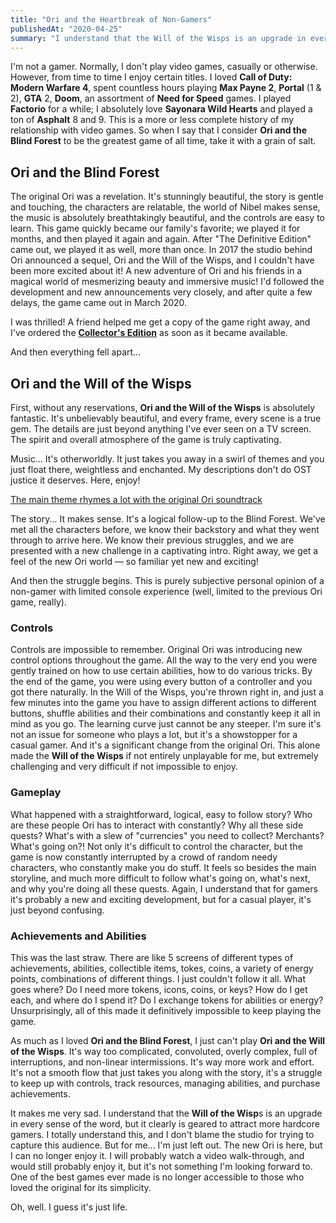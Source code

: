 ```yaml
---
title: "Ori and the Heartbreak of Non-Gamers"
publishedAt: "2020-04-25"
summary: "I understand that the Will of the Wisps is an upgrade in every sense of the word, but it's clearly geared to attract more hardcore gamers."
---
```


I'm not a gamer. Normally, I don't play video games, casually or otherwise. However, from time to time I enjoy certain titles. I loved **Call of Duty: Modern Warfare 4**, spent countless hours playing **Max Payne 2**, **Portal** (1 & 2), **GTA** 2, **Doom**, an assortment of **Need for Speed** games. I played **Factorio** for a while; I absolutely love **Sayonara Wild Hearts** and played a ton of **Asphalt** 8 and 9. This is a more or less complete history of my relationship with video games. So when I say that I consider **Ori and the Blind Forest** to be the greatest game of all time, take it with a grain of salt.

## Ori and the Blind Forest

The original Ori was a revelation. It's stunningly beautiful, the story is gentle and touching, the characters are relatable, the world of Nibel makes sense, the music is absolutely breathtakingly beautiful, and the controls are easy to learn. This game quickly became our family's favorite; we played it for months, and then played it again and again. After "The Definitive Edition" came out, we played it as well, more than once. In 2017 the studio behind Ori announced a sequel, Ori and the Will of the Wisps, and I couldn't have been more excited about it! A new adventure of Ori and his friends in a magical world of mesmerizing beauty and immersive music! I'd followed the development and new announcements very closely, and after quite a few delays, the game came out in March 2020.

I was thrilled! A friend helped me get a copy of the game right away, and I've ordered the [**Collector's Edition**](https://amzn.to/2KLKZ2R) as soon as it became available.

And then everything fell apart...

<ImageWithAlt path="ori-and-the-will-of-the-wisps/e7b501c1d63e76672a74166f2a9776114bf5c2bd-1920x1080.jpg" width="1920" height="1080" />

## Ori and the Will of the Wisps

First, without any reservations, **Ori and the Will of the Wisps** is absolutely fantastic. It's unbelievably beautiful, and every frame, every scene is a true gem. The details are just beyond anything I've ever seen on a TV screen. The spirit and overall atmosphere of the game is truly captivating.

<ImageWithAlt path="ori-and-the-will-of-the-wisps/86a4e3a45e4327e300a95f21e43d9d18aa51446a-1920x1080.jpg" width="1920" height="1080" />

Music... It's otherworldly. It just takes you away in a swirl of themes and you just float there, weightless and enchanted. My descriptions don't do OST justice it deserves. Here, enjoy!

[The main theme rhymes a lot with the original Ori soundtrack](https://soundcloud.com/garethcokerofficial/main-theme-1)

The story... It makes sense. It's a logical follow-up to the Blind Forest. We've met all the characters before, we know their backstory and what they went through to arrive here. We know their previous struggles, and we are presented with a new challenge in a captivating intro. Right away, we get a feel of the new Ori world — so familiar yet new and exciting!

<ImageWithAlt path="ori-and-the-will-of-the-wisps/2aec08582698cfbf0424d77524ad75ce113db95e-1920x1080.jpg" width="1920" height="1080" />

And then the struggle begins. This is purely subjective personal opinion of a non-gamer with limited console experience (well, limited to the previous Ori game, really).

### Controls

Controls are impossible to remember. Original Ori was introducing new control options throughout the game. All the way to the very end you were gently trained on how to use certain abilities, how to do various tricks. By the end of the game, you were using every button of a controller and you got there naturally. In the Will of the Wisps, you're thrown right in, and just a few minutes into the game you have to assign different actions to different buttons, shuffle abilities and their combinations and constantly keep it all in mind as you go. The learning curve just cannot be any steeper. I'm sure it's not an issue for someone who plays a lot, but it's a showstopper for a casual gamer. And it's a significant change from the original Ori. This alone made the **Will of the Wisps** if not entirely unplayable for me, but extremely challenging and very difficult if not impossible to enjoy.

### Gameplay

What happened with a straightforward, logical, easy to follow story? Who are these people Ori has to interact with constantly? Why all these side quests? What's with a slew of "currencies" you need to collect? Merchants? What's going on?! Not only it's difficult to control the character, but the game is now constantly interrupted by a crowd of random needy characters, who constantly make you do stuff. It feels so besides the main storyline, and much more difficult to follow what's going on, what's next, and why you're doing all these quests. Again, I understand that for gamers it's probably a new and exciting development, but for a casual player, it's just beyond confusing.

### Achievements and Abilities

This was the last straw. There are like 5 screens of different types of achievements, abilities, collectible items, tokes, coins, a variety of energy points, combinations of different things. I just couldn't follow it all. What goes where? Do I need more tokens, icons, coins, or keys? How do I get each, and where do I spend it? Do I exchange tokens for abilities or energy? Unsurprisingly, all of this made it definitively impossible to keep playing the game.

<ImageWithAlt path="ori-and-the-will-of-the-wisps/40576d404f5bd4bbf2156dacacc47631c067800f-1920x1080.jpg" width="1920" height="1080" />

As much as I loved **Ori and the Blind Forest**, I just can't play **Ori and the Will of the Wisps**. It's way too complicated, convoluted, overly complex, full of interruptions, and non-linear intermissions. It's way more work and effort. It's not a smooth flow that just takes you along with the story, it's a struggle to keep up with controls, track resources, managing abilities, and purchase achievements.

It makes me very sad. I understand that the **Will of the Wisp**s is an upgrade in every sense of the word, but it clearly is geared to attract more hardcore gamers. I totally understand this, and I don't blame the studio for trying to capture this audience. But for me... I'm just left out. The new Ori is here, but I can no longer enjoy it. I will probably watch a video walk-through, and would still probably enjoy it, but it's not something I'm looking forward to. One of the best games ever made is no longer accessible to those who loved the original for its simplicity.

Oh, well. I guess it's just life.
